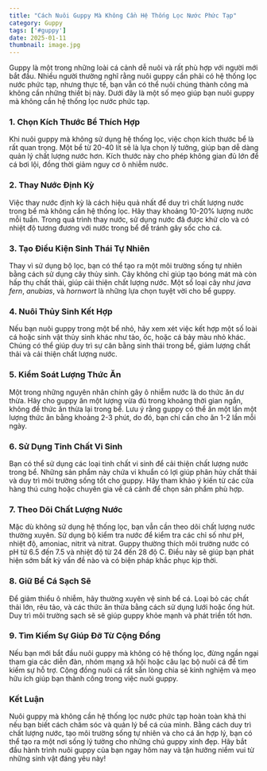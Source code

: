```yaml
---
title: "Cách Nuôi Guppy Mà Không Cần Hệ Thống Lọc Nước Phức Tạp"
category: Guppy
tags: ['#guppy']
date: 2025-01-11
thumbnail: image.jpg
---
```


Guppy là một trong những loài cá cảnh dễ nuôi và rất phù hợp với người mới bắt đầu. Nhiều người thường nghĩ rằng nuôi guppy cần phải có hệ thống lọc nước phức tạp, nhưng thực tế, bạn vẫn có thể nuôi chúng thành công mà không cần những thiết bị này. Dưới đây là một số mẹo giúp bạn nuôi guppy mà không cần hệ thống lọc nước phức tạp.

### 1. **Chọn Kích Thước Bể Thích Hợp**
Khi nuôi guppy mà không sử dụng hệ thống lọc, việc chọn kích thước bể là rất quan trọng. Một bể từ 20-40 lít sẽ là lựa chọn lý tưởng, giúp bạn dễ dàng quản lý chất lượng nước hơn. Kích thước này cho phép không gian đủ lớn để cá bơi lội, đồng thời giảm nguy cơ ô nhiễm nước.

### 2. **Thay Nước Định Kỳ**
Việc thay nước định kỳ là cách hiệu quả nhất để duy trì chất lượng nước trong bể mà không cần hệ thống lọc. Hãy thay khoảng 10-20% lượng nước mỗi tuần. Trong quá trình thay nước, sử dụng nước đã được khử clo và có nhiệt độ tương đương với nước trong bể để tránh gây sốc cho cá.

### 3. **Tạo Điều Kiện Sinh Thái Tự Nhiên**
Thay vì sử dụng bộ lọc, bạn có thể tạo ra một môi trường sống tự nhiên bằng cách sử dụng cây thủy sinh. Cây không chỉ giúp tạo bóng mát mà còn hấp thụ chất thải, giúp cải thiện chất lượng nước. Một số loại cây như *java fern*, *anubias*, và *hornwort* là những lựa chọn tuyệt vời cho bể guppy.

### 4. **Nuôi Thủy Sinh Kết Hợp**
Nếu bạn nuôi guppy trong một bể nhỏ, hãy xem xét việc kết hợp một số loài cá hoặc sinh vật thủy sinh khác như tảo, ốc, hoặc cá bảy màu nhỏ khác. Chúng có thể giúp duy trì sự cân bằng sinh thái trong bể, giảm lượng chất thải và cải thiện chất lượng nước.

### 5. **Kiểm Soát Lượng Thức Ăn**
Một trong những nguyên nhân chính gây ô nhiễm nước là do thức ăn dư thừa. Hãy cho guppy ăn một lượng vừa đủ trong khoảng thời gian ngắn, không để thức ăn thừa lại trong bể. Lưu ý rằng guppy có thể ăn một lần một lượng thức ăn bằng khoảng 2-3 phút, do đó, bạn chỉ cần cho ăn 1-2 lần mỗi ngày.

### 6. **Sử Dụng Tinh Chất Vi Sinh**
Bạn có thể sử dụng các loại tinh chất vi sinh để cải thiện chất lượng nước trong bể. Những sản phẩm này chứa vi khuẩn có lợi giúp phân hủy chất thải và duy trì môi trường sống tốt cho guppy. Hãy tham khảo ý kiến từ các cửa hàng thú cưng hoặc chuyên gia về cá cảnh để chọn sản phẩm phù hợp.

### 7. **Theo Dõi Chất Lượng Nước**
Mặc dù không sử dụng hệ thống lọc, bạn vẫn cần theo dõi chất lượng nước thường xuyên. Sử dụng bộ kiểm tra nước để kiểm tra các chỉ số như pH, nhiệt độ, amoniac, nitrit và nitrat. Guppy thường thích môi trường nước có pH từ 6.5 đến 7.5 và nhiệt độ từ 24 đến 28 độ C. Điều này sẽ giúp bạn phát hiện sớm bất kỳ vấn đề nào và có biện pháp khắc phục kịp thời.

### 8. **Giữ Bể Cá Sạch Sẽ**
Để giảm thiểu ô nhiễm, hãy thường xuyên vệ sinh bể cá. Loại bỏ các chất thải lớn, rêu tảo, và các thức ăn thừa bằng cách sử dụng lưới hoặc ống hút. Duy trì môi trường sạch sẽ sẽ giúp guppy khỏe mạnh và phát triển tốt hơn.

### 9. **Tìm Kiếm Sự Giúp Đỡ Từ Cộng Đồng**
Nếu bạn mới bắt đầu nuôi guppy mà không có hệ thống lọc, đừng ngần ngại tham gia các diễn đàn, nhóm mạng xã hội hoặc câu lạc bộ nuôi cá để tìm kiếm sự hỗ trợ. Cộng đồng nuôi cá rất sẵn lòng chia sẻ kinh nghiệm và mẹo hữu ích giúp bạn thành công trong việc nuôi guppy.

### Kết Luận
Nuôi guppy mà không cần hệ thống lọc nước phức tạp hoàn toàn khả thi nếu bạn biết cách chăm sóc và quản lý bể cá của mình. Bằng cách duy trì chất lượng nước, tạo môi trường sống tự nhiên và cho cá ăn hợp lý, bạn có thể tạo ra một nơi sống lý tưởng cho những chú guppy xinh đẹp. Hãy bắt đầu hành trình nuôi guppy của bạn ngay hôm nay và tận hưởng niềm vui từ những sinh vật đáng yêu này!